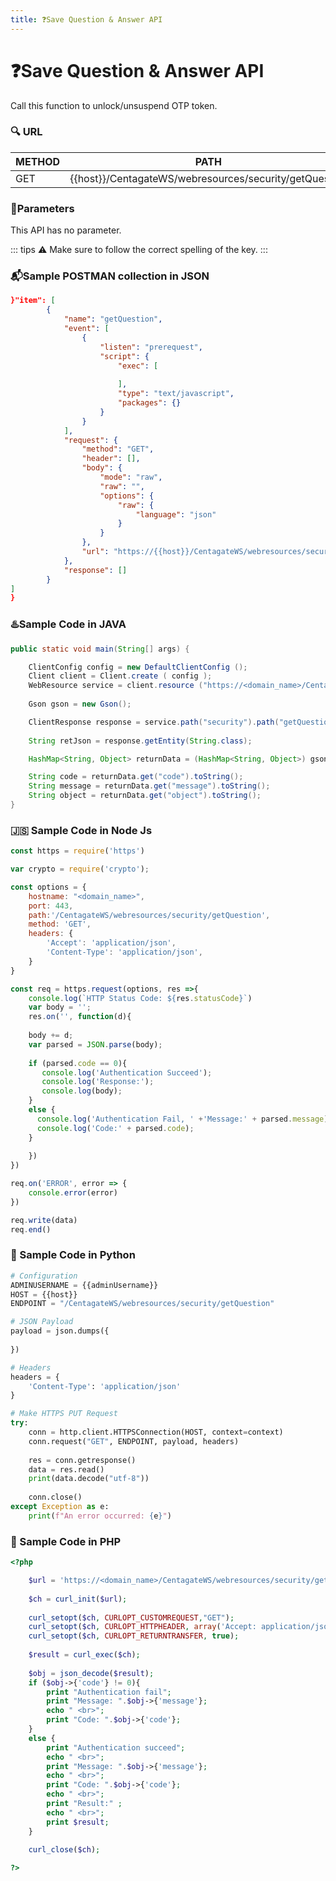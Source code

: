 ```yaml
---
title: ❓Save Question & Answer API
---
```


# ❓Save Question & Answer API

Call this function to unlock/unsuspend OTP token.

### 🔍 URL

| **METHOD**   | **PATH**                                                                      | 
| ------------ | ----------------------------------------------------------------------------- | 
| GET          | {{host}}/CentagateWS/webresources/security/getQuestion                        |


### 📏Parameters

This API has no parameter.

::: tips
⚠️ Make sure to follow the correct spelling of the key.
:::

### 📬Sample POSTMAN collection in JSON

```json
}"item": [
		{
			"name": "getQuestion",
			"event": [
				{
					"listen": "prerequest",
					"script": {
						"exec": [
                           
						],
						"type": "text/javascript",
						"packages": {}
					}
				}
			],
			"request": {
				"method": "GET",
				"header": [],
				"body": {
					"mode": "raw",
					"raw": "",
					"options": {
						"raw": {
							"language": "json"
						}
					}
				},
				"url": "https://{{host}}/CentagateWS/webresources/security/getQuestion"
			},
			"response": []
		}
]
}
```

### ♨️Sample Code in JAVA

```java
public static void main(String[] args) {

	ClientConfig config = new DefaultClientConfig ();
	Client client = Client.create ( config );
	WebResource service = client.resource ("https://<domain_name>/CentagateWS/webresources");
						
	Gson gson = new Gson();

	ClientResponse response = service.path("security").path("getQuestion").accept(MediaType.APPLICATION_JSON).get(ClientResponse.class);
				
	String retJson = response.getEntity(String.class);

	HashMap<String, Object> returnData = (HashMap<String, Object>) gson.fromJson(retJson, HashMap.class);

	String code = returnData.get("code").toString();
	String message = returnData.get("message").toString();
	String object = returnData.get("object").toString();
}
```

### 🇯‌🇸‌ Sample Code in Node Js

```js
const https = require('https')

var crypto = require('crypto');

const options = {
	hostname: "<domain_name>",
	port: 443,
	path:'/CentagateWS/webresources/security/getQuestion',
	method: 'GET',
	headers: {
		'Accept': 'application/json',
		'Content-Type': 'application/json',
	}
}

const req = https.request(options, res =>{
	console.log(`HTTP Status Code: ${res.statusCode}`)
	var body = '';
	res.on('', function(d){
		
	body += d;
	var parsed = JSON.parse(body);
	
	if (parsed.code == 0){
	   console.log('Authentication Succeed');
	   console.log('Response:');
	   console.log(body);
	}
	else {
	  console.log('Authentication Fail, ' +'Message:' + parsed.message);
	  console.log('Code:' + parsed.code); 
	}
		
	})
})

req.on('ERROR', error => {
	console.error(error)
})

req.write(data)
req.end()
```

### 🐍 Sample Code in Python

```python
# Configuration
ADMINUSERNAME = {{adminUsername}}
HOST = {{host}}
ENDPOINT = "/CentagateWS/webresources/security/getQuestion"

# JSON Payload
payload = json.dumps({
    
})

# Headers
headers = {
    'Content-Type': 'application/json'
}

# Make HTTPS PUT Request
try:
    conn = http.client.HTTPSConnection(HOST, context=context)
    conn.request("GET", ENDPOINT, payload, headers)
    
    res = conn.getresponse()
    data = res.read()
    print(data.decode("utf-8"))
    
    conn.close()
except Exception as e:
    print(f"An error occurred: {e}")
```

### 🐘 Sample Code in PHP

```php
<?php

    $url = 'https://<domain_name>/CentagateWS/webresources/security/getQuestion';
    
    $ch = curl_init($url);
    
    curl_setopt($ch, CURLOPT_CUSTOMREQUEST,"GET");
    curl_setopt($ch, CURLOPT_HTTPHEADER, array('Accept: application/json','Content-Type: application/json'));
    curl_setopt($ch, CURLOPT_RETURNTRANSFER, true);
    
    $result = curl_exec($ch);
    
    $obj = json_decode($result); 
    if ($obj->{'code'} != 0){
    	print "Authentication fail";
    	print "Message: ".$obj->{'message'}; 
    	echo " <br>"; 
    	print "Code: ".$obj->{'code'};
    }
    else {
    	print "Authentication succeed";
    	echo " <br>"; 
    	print "Message: ".$obj->{'message'}; 
    	echo " <br>"; 
    	print "Code: ".$obj->{'code'}; 
    	echo " <br>"; 
    	print "Result:" ;
    	echo " <br>"; 
    	print $result;
    }
    
    curl_close($ch);

?>
```
